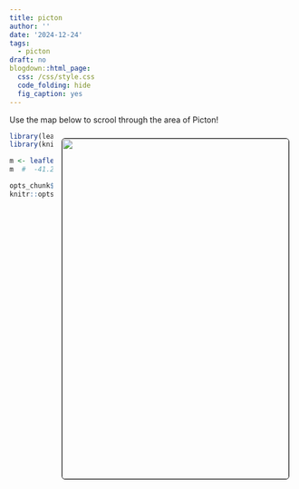 ```yaml
---
title: picton
author: ''
date: '2024-12-24'
tags:
  - picton
draft: no
blogdown::html_page:
  css: /css/style.css
  code_folding: hide
  fig_caption: yes
---
```


<link rel="stylesheet" href="styles.css" />




Use the map below to scrool through the area of Picton!



<center>
<img style="float: right; margin: 10px 10px 15px 15px;border-radius: 6px;border: 1.0px solid black;" src="images/nelson.jpg" width="400" height="600"/>
</center>


```r
library(leaflet)
library(knitr)

m <- leaflet() %>% addTiles() %>% setView(174.006452, -41.288479, zoom = 18)
m  #  -41.288479, 174.006452

opts_chunk$set(comment="", fig.align="center", tidy=TRUE)
knitr::opts_chunk$set(warning = FALSE, message = FALSE)
```

